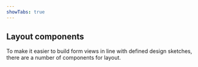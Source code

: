 ```yaml
---
showTabs: true
---
```


## Layout components

To make it easier to build form views in line with defined design sketches, there are a number of components for layout.
